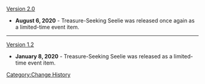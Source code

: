 [[Version 2.0]]
* '''August 6, 2020''' - Treasure-Seeking Seelie was released once again as a limited-time event item.
----
[[Version 1.2]]
* '''January 8, 2020''' - Treasure-Seeking Seelie was released as a limited-time event item.
<noinclude>[[Category:Change History]]</noinclude>